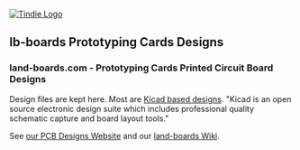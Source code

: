 <a href="https://www.tindie.com/stores/land_boards/" >
<img src="http://land-boards.com/tindie/tindie-larges-v2.png" alt="Tindie Logo">
</img></a>

== lb-boards Prototyping Cards Designs ==

=== land-boards.com - Prototyping Cards Printed Circuit Board Designs ===

Design files are kept here. Most are [http://www.kicad-pcb.org/display/KICAD/KiCad+EDA+Software+Suite/ Kicad based designs].
"Kicad is an open source electronic design suite which includes professional quality schematic capture and board layout tools."

See [http://land-boards.com/content/ our PCB Designs Website] and our [http://land-boards.com/blwiki/ land-boards Wiki].

